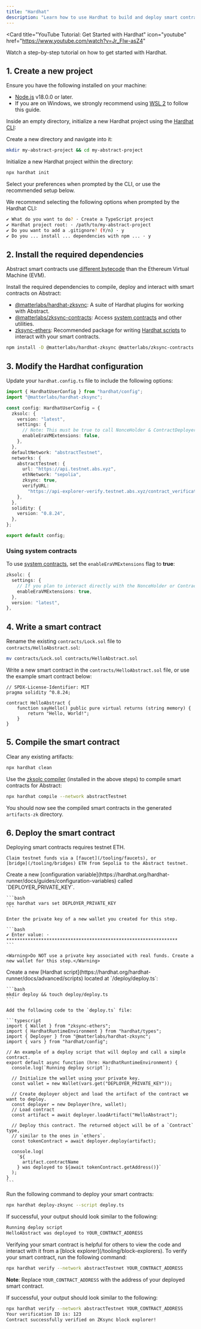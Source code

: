 ```yaml
---
title: "Hardhat"
description: "Learn how to use Hardhat to build and deploy smart contracts on Abstract."
---
```


<Card
  title="YouTube Tutorial: Get Started with Hardhat"
  icon="youtube"
  href="https://www.youtube.com/watch?v=Jr_Flw-asZ4"
>
  Watch a step-by-step tutorial on how to get started with Hardhat.
</Card>

## 1. Create a new project

<Accordion title="Prerequisites">
  Ensure you have the following installed on your machine:

- [Node.js](https://nodejs.org/en/download/) v18.0.0 or later.
- If you are on Windows, we strongly recommend using [WSL 2](https://learn.microsoft.com/en-us/windows/wsl/about) to follow this guide.

</Accordion>

Inside an empty directory, initialize a new Hardhat project using
the [Hardhat CLI](https://hardhat.org/getting-started/):

Create a new directory and navigate into it:

```bash
mkdir my-abstract-project && cd my-abstract-project
```

Initialize a new Hardhat project within the directory:

```bash
npx hardhat init
```

Select your preferences when prompted by the CLI, or use the recommended setup below.

<Accordion title="Recommended Hardhat setup">
  We recommend selecting the following options when prompted by the Hardhat CLI:

```bash
✔ What do you want to do? · Create a TypeScript project
✔ Hardhat project root: · /path/to/my-abstract-project
✔ Do you want to add a .gitignore? (Y/n) · y
✔ Do you ... install ... dependencies with npm ... · y
```

</Accordion>

## 2. Install the required dependencies

Abstract smart contracts use [different bytecode](/how-abstract-works/evm-differences/overview)
than the Ethereum Virtual Machine (EVM).

Install the required dependencies to compile, deploy and interact with smart contracts on Abstract:

- [@matterlabs/hardhat-zksync](https://github.com/matter-labs/hardhat-zksync):
  A suite of Hardhat plugins for working with Abstract.
- [@matterlabs/zksync-contracts](https://www.npmjs.com/package/@matterlabs/zksync-contracts):
  Access [system contracts](/how-abstract-works/system-contracts/overview) and other utilities.
- [zksync-ethers](/build-on-abstract/applications/ethers):
  Recommended package for writing [Hardhat scripts](https://hardhat.org/hardhat-runner/docs/advanced/scripts)
  to interact with your smart contracts.

```bash
npm install -D @matterlabs/hardhat-zksync @matterlabs/zksync-contracts zksync-ethers@6 ethers@6
```

## 3. Modify the Hardhat configuration

Update your `hardhat.config.ts` file to include the following options:

```typescript
import { HardhatUserConfig } from "hardhat/config";
import "@matterlabs/hardhat-zksync";

const config: HardhatUserConfig = {
  zksolc: {
    version: "latest",
    settings: {
      // Note: This must be true to call NonceHolder & ContractDeployer system contracts
      enableEraVMExtensions: false,
    },
  },
  defaultNetwork: "abstractTestnet",
  networks: {
    abstractTestnet: {
      url: "https://api.testnet.abs.xyz",
      ethNetwork: "sepolia",
      zksync: true,
      verifyURL:
        "https://api-explorer-verify.testnet.abs.xyz/contract_verification",
    },
  },
  solidity: {
    version: "0.8.24",
  },
};

export default config;
```

### Using system contracts

To use [system contracts](/how-abstract-works/system-contracts/overview),
set the `enableEraVMExtensions` flag to **true**:

```typescript
zksolc: {
  settings: {
    // If you plan to interact directly with the NonceHolder or ContractDeployer system contracts
    enableEraVMExtensions: true,
  },
  version: "latest",
},
```

## 4. Write a smart contract

Rename the existing `contracts/Lock.sol` file to `contracts/HelloAbstract.sol`:

```bash
mv contracts/Lock.sol contracts/HelloAbstract.sol
```

Write a new smart contract in the `contracts/HelloAbstract.sol` file, or use the example smart contract below:

```solidity
// SPDX-License-Identifier: MIT
pragma solidity ^0.8.24;

contract HelloAbstract {
    function sayHello() public pure virtual returns (string memory) {
        return "Hello, World!";
    }
}
```

## 5. Compile the smart contract

Clear any existing artifacts:

```bash
npx hardhat clean
```

Use the [zksolc compiler](https://docs.zksync.io/zk-stack/components/compiler/toolchain/solidity)
(installed in the above steps) to compile smart contracts for Abstract:

```bash
npx hardhat compile --network abstractTestnet
```

You should now see the compiled smart contracts in the generated `artifacts-zk` directory.

## 6. Deploy the smart contract

<Steps>
  <Step title="Get testnet funds" icon="wallet">
    Deploying smart contracts requires testnet ETH.

    Claim testnet funds via a [faucet](/tooling/faucets), or
    [bridge](/tooling/bridges) ETH from Sepolia to the Abstract testnet.

  </Step>

  <Step title="Add your private key" icon="key">
    Create a new [configuration variable](https://hardhat.org/hardhat-runner/docs/guides/configuration-variables) 
    called `DEPLOYER_PRIVATE_KEY`.

    ```bash
    npx hardhat vars set DEPLOYER_PRIVATE_KEY
    ```

    Enter the private key of a new wallet you created for this step.

    ```bash
    ✔ Enter value: · ****************************************************************
    ```

    <Warning>Do NOT use a private key associated with real funds. Create a new wallet for this step.</Warning>

  </Step>

  <Step title="Write the deployment script" icon="code">    
    Create a new [Hardhat script](https://hardhat.org/hardhat-runner/docs/advanced/scripts) located at `/deploy/deploy.ts`:

    ```bash
    mkdir deploy && touch deploy/deploy.ts
    ```

    Add the following code to the `deploy.ts` file:

    ```typescript
    import { Wallet } from "zksync-ethers";
    import { HardhatRuntimeEnvironment } from "hardhat/types";
    import { Deployer } from "@matterlabs/hardhat-zksync";
    import { vars } from "hardhat/config";

    // An example of a deploy script that will deploy and call a simple contract.
    export default async function (hre: HardhatRuntimeEnvironment) {
      console.log(`Running deploy script`);

      // Initialize the wallet using your private key.
      const wallet = new Wallet(vars.get("DEPLOYER_PRIVATE_KEY"));

      // Create deployer object and load the artifact of the contract we want to deploy.
      const deployer = new Deployer(hre, wallet);
      // Load contract
      const artifact = await deployer.loadArtifact("HelloAbstract");

      // Deploy this contract. The returned object will be of a `Contract` type,
      // similar to the ones in `ethers`.
      const tokenContract = await deployer.deploy(artifact);

      console.log(
        `${
          artifact.contractName
        } was deployed to ${await tokenContract.getAddress()}`
      );
    }
    ```

  </Step>
  <Step title="Deploy your smart contract" icon="rocket">

Run the following command to deploy your smart contracts:

```bash
npx hardhat deploy-zksync --script deploy.ts
```

If successful, your output should look similar to the following:

```bash
Running deploy script
HelloAbstract was deployed to YOUR_CONTRACT_ADDRESS
```

  </Step>
  <Step title="Verify your smart contract on the block explorer" icon="check">
  Verifying your smart contract is helpful for others to view the code and 
  interact with it from a [block explorer](/tooling/block-explorers).
To verify your smart contract, run the following command:

```bash
npx hardhat verify --network abstractTestnet YOUR_CONTRACT_ADDRESS
```

**Note**: Replace `YOUR_CONTRACT_ADDRESS` with the address of your deployed smart contract.

If successful, your output should look similar to the following:

```bash
npx hardhat verify --network abstractTestnet YOUR_CONTRACT_ADDRESS
Your verification ID is: 123
Contract successfully verified on ZKsync block explorer!
```

  </Step>
</Steps>

